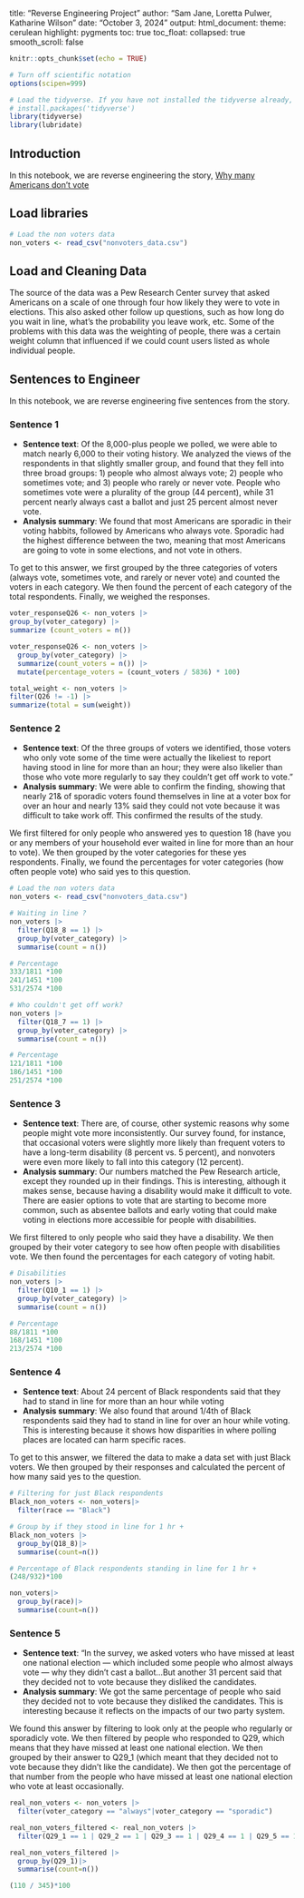 title: "Reverse Engineering Project"
author: "Sam Jane, Loretta Pulwer, Katharine Wilson"
date: "October 3, 2024"
output:
  html_document: 
    theme: cerulean
    highlight: pygments
    toc: true
    toc_float:
      collapsed: true
      smooth_scroll: false
      
```r
knitr::opts_chunk$set(echo = TRUE)
```

```r
# Turn off scientific notation
options(scipen=999)

# Load the tidyverse. If you have not installed the tidyverse already, remove the # from the next line and run it first.  
# install.packages('tidyverse')
library(tidyverse)
library(lubridate)
```
## Introduction 

In this notebook, we are reverse engineering the story, [Why many Americans don't vote](https://projects.fivethirtyeight.com/non-voters-poll-2020-election/)

## Load libraries
```r
# Load the non voters data
non_voters <- read_csv("nonvoters_data.csv")
```
## Load and Cleaning Data

The source of the data was a Pew Research Center survey that asked Americans on a scale of one through four how likely they were to vote in elections. This also asked other follow up questions, such as how long do you wait in line, what's the probability you leave work, etc. Some of the problems with this data was the weighting of people, there was a certain weight column that influenced if we could count users listed as whole individual people.

## Sentences to Engineer
In this notebook, we are reverse engineering five sentences from the story.

### Sentence 1

* **Sentence text**: Of the 8,000-plus people we polled, we were able to match nearly 6,000 to their voting history. We analyzed the views of the respondents in that slightly smaller group, and found that they fell into three broad groups: 1) people who almost always vote; 2) people who sometimes vote; and 3) people who rarely or never vote. People who sometimes vote were a plurality of the group (44 percent), while 31 percent nearly always cast a ballot and just 25 percent almost never vote.
* **Analysis summary**: We found that most Americans are sporadic in their voting habbits, followed by Americans who always vote. Sporadic had the highest difference between the two, meaning that most Americans are going to vote in some elections, and not vote in others.

To get to this answer, we first grouped by the three categories of voters (always vote, sometimes vote, and rarely or never vote) and counted the voters in each category. We then found the percent of each category of the total respondents. Finally, we weighed the responses. 
```r
voter_responseQ26 <- non_voters |> 
group_by(voter_category) |>
summarize (count_voters = n())
```
```r
voter_responseQ26 <- non_voters |> 
  group_by(voter_category) |> 
  summarize(count_voters = n()) |> 
  mutate(percentage_voters = (count_voters / 5836) * 100)
```

```r
total_weight <- non_voters |>
filter(Q26 != -1) |>
summarize(total = sum(weight))
```

### Sentence 2

* **Sentence text**: Of the three groups of voters we identified, those voters who only vote some of the time were actually the likeliest to report having stood in line for more than an hour; they were also likelier than those who vote more regularly to say they couldn’t get off work to vote.”
* **Analysis summary**: We were able to confirm the finding, showing that nearly 21& of sporadic voters found themselves in line at a voter box for over an hour and nearly 13% said they could not vote because it was difficult to take work off. This confirmed the results of the study.

We first filtered for only people who answered yes to question 18 (have you or any members of your household ever waited in line for more than an hour to vote). We then grouped by the voter categories for these yes respondents. Finally, we found the percentages for voter categories (how often people vote) who said yes to this question. 

```r
# Load the non voters data
non_voters <- read_csv("nonvoters_data.csv")
```

```r
# Waiting in line ?
non_voters |>
  filter(Q18_8 == 1) |>
  group_by(voter_category) |>
  summarise(count = n())
```

```r
# Percentage
333/1811 *100
241/1451 *100
531/2574 *100
```

```r
# Who couldn't get off work?
non_voters |>
  filter(Q18_7 == 1) |>
  group_by(voter_category) |>
  summarise(count = n())
```

```r
# Percentage
121/1811 *100
186/1451 *100
251/2574 *100
```

### Sentence 3

* **Sentence text**: There are, of course, other systemic reasons why some people might vote more inconsistently. Our survey found, for instance, that occasional voters were slightly more likely than frequent voters to have a long-term disability (8 percent vs. 5 percent), and nonvoters were even more likely to fall into this category (12 percent).
* **Analysis summary**: Our numbers matched the Pew Research article, except they rounded up in their findings. This is interesting, although it makes sense, because having a disability would make it difficult to vote. There are easier options to vote that are starting to become more common, such as absentee ballots and early voting that could make voting in elections more accessible for people with disabilities.


We first filtered to only people who said they have a disability. We then grouped by their voter category to see how often people with disabilities vote. We then found the percentages for each category of voting habit. 
```r
# Disabilities 
non_voters |>
  filter(Q10_1 == 1) |>
  group_by(voter_category) |>
  summarise(count = n())
```

```r
# Percentage
88/1811 *100
168/1451 *100
213/2574 *100
```

### Sentence 4

* **Sentence text**: About 24 percent of Black respondents said that they had to stand in line for more than an hour while voting
* **Analysis summary**: We also found that around 1/4th of Black respondents said they had to stand in line for over an hour while voting. This is interesting because it shows how disparities in where polling places are located can harm specific races. 

To get to this answer, we filtered the data to make a data set with just Black voters. We then grouped by their responses and calculated the percent of how many said yes to the question. 

```r
# Filtering for just Black respondents 
Black_non_voters <- non_voters|>
  filter(race == "Black")
```

```r
# Group by if they stood in line for 1 hr +  
Black_non_voters |> 
  group_by(Q18_8)|>
  summarise(count=n())
```
```r
# Percentage of Black respondents standing in line for 1 hr + 
(248/932)*100
```

```r
non_voters|>
  group_by(race)|>
  summarise(count=n())
```
### Sentence 5
* **Sentence text**: “In the survey, we asked voters who have missed at least one national election — which included some people who almost always vote — why they didn’t cast a ballot...But another 31 percent said that they decided not to vote because they disliked the candidates.
* **Analysis summary**: We got the same percentage of people who said they decided not to vote because they disliked the candidates. This is interesting because it reflects on the impacts of our two party system. 

We found this answer by filtering to look only at the people who regularly or sporadicly vote. We then filtered by people who responded to Q29, which means that they have missed at least one national election. We then grouped by their answer to Q29_1 (which meant that they decided not to vote because they didn't like the candidate). We then got the percentage of that number from the people who have missed at least one national election who vote at least occasionally. 

```r
real_non_voters <- non_voters |> 
  filter(voter_category == "always"|voter_category == "sporadic")
```


```r
real_non_voters_filtered <- real_non_voters |> 
  filter(Q29_1 == 1 | Q29_2 == 1 | Q29_3 == 1 | Q29_4 == 1 | Q29_5 == 1 | Q29_6 == 1 | Q29_7 == 1 | Q29_8 == 1 | Q29_9 == 1 | Q29_10 == 1)
```


```r
real_non_voters_filtered |>
  group_by(Q29_1)|>
  summarise(count=n())
```
```r
(110 / 345)*100
```

